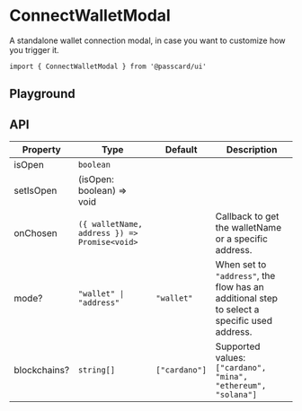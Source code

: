 # ConnectWalletModal

A standalone wallet connection modal, in case you want to customize how you trigger it.

```tsx
import { ConnectWalletModal } from '@passcard/ui'
```

## Playground


<ExampleConnectWalletModal />

## API

| Property     | Type                                         | Default       | Description                                                                                 |
| ------------ | -------------------------------------------- | ------------- | ------------------------------------------------------------------------------------------- |
| isOpen       | `boolean`                                    |               |
| setIsOpen    | (isOpen: boolean) => void                    |               |
| onChosen     | `({ walletName, address }) => Promise<void>` |               | Callback to get the walletName or a specific address.                                       |
| mode?        | `"wallet" \| "address"`                      | `"wallet"`    | When set to `"address"`, the flow has an additional step to select a specific used address. |
| blockchains? | `string[]`                                   | `["cardano"]` | Supported values: `["cardano", "mina", "ethereum", "solana"]`                               |
